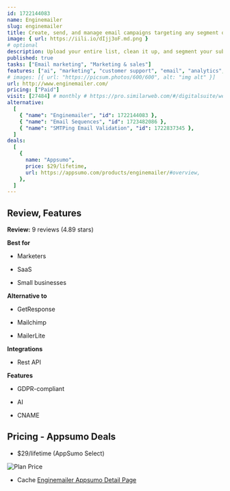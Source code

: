 ```yaml
---
id: 1722144083
name: Enginemailer
slug: enginemailer
title: Create, send, and manage email campaigns targeting any segment of your subscriber base
image: { url: https://iili.io/dIjj3oF.md.png }
# optional
description: Upload your entire list, clean it up, and segment your subscribers to target the right audience. Access all the tools you need—from form builders and AI content to automation and reporting
published: true
tasks: ["Email marketing", "Marketing & sales"]
features: ["ai", "marketing", "customer support", "email", "analytics", "data"]
# images: [{ url: "https://picsum.photos/600/600", alt: "img alt" }]
url: http://www.enginemailer.com/
pricing: ["Paid"]
visit: [27484] # monthly # https://pro.similarweb.com/#/digitalsuite/websiteanalysis/home
alternative:
  [
    { "name": "Enginemailer", "id": 1722144083 },
    { "name": "Email Sequences", "id": 1723482086 },
    { "name": "SMTPing Email Validation", "id": 1722837345 },
  ]
deals:
  [
    {
      name: "Appsumo",
      price: $29/lifetime,
      url: https://appsumo.com/products/enginemailer/#overview,
    },
  ]
---
```


## Review, Features

**Review:** 9 reviews (4.89 stars)

**Best for**

- Marketers

- SaaS

- Small businesses

**Alternative to**

- GetResponse

- Mailchimp

- MailerLite

**Integrations**

- Rest API

**Features**

- GDPR-compliant

- AI

- CNAME

## Pricing - Appsumo Deals

- $29/lifetime (AppSumo Select)

<Img src="https://iili.io/dIwYRHu.png" alt="Plan Price" />

- Cache [Enginemailer Appsumo Detail Page](https://iili.io/dIwYXRa.png)
